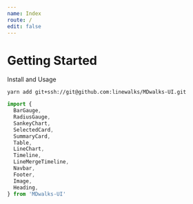 ```yaml
---
name: Index
route: /
edit: false
---
```


# Getting Started

Install and Usage
```shell
yarn add git+ssh://git@github.com:linewalks/MDwalks-UI.git
```
```javascript
import {
  BarGauge, 
  RadiusGauge, 
  SankeyChart, 
  SelectedCard, 
  SummaryCard, 
  Table, 
  LineChart,
  Timeline, 
  LineMergeTimeline,
  Navbar,
  Footer,
  Image, 
  Heading,
} from 'MDwalks-UI'
```